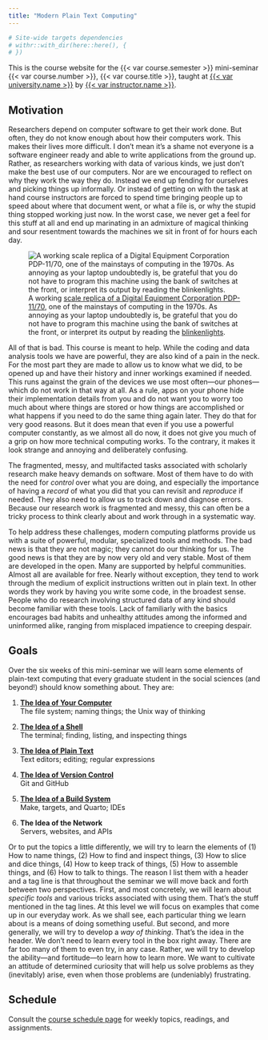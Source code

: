 ```yaml
---
title: "Modern Plain Text Computing"
---
```


```r
# Site-wide targets dependencies
# withr::with_dir(here::here(), {
# })
```


This is the course website for the {{< var course.semester >}} mini-seminar {{< var course.number >}}, {{< var course.title >}}, taught at [{{< var university.name >}}]({{< var university.url >}}) by [{{< var instructor.name >}}]({{< var instructor.url >}}).

## Motivation

Researchers depend on computer software to get their work done. But often, they do not know enough about how their computers work. This makes their lives more difficult. I don't mean it's a shame not everyone is a software engineer ready and able to write applications from the ground up. Rather, as researchers working with data of various kinds, we just don't make the best use of our computers. Nor are we encouraged to reflect on why they work the way they do. Instead we end up fending for ourselves and picking things up informally. Or instead of getting on with the task at hand course instructors are forced to spend time bringing people up to speed about where that document went, or what a file is, or why the stupid thing stopped working just now. In the worst case, we never get a feel for this stuff at all and end up marinating in an admixture of magical thinking and sour resentment towards the machines we sit in front of for hours each day.

![A working [scale replica of a Digital Equipment Corporation PDP-11/70](https://kieranhealy.org/blog/archives/2021/10/09/building-a-pdp-11/70-kit/), one of the mainstays of computing in the 1970s. As annoying as your laptop undoubtedly is, be grateful that you do not have to program this machine using the bank of switches at the front, or interpret its output by reading the [blinkenlights](https://en.wikipedia.org/wiki/Blinkenlights).](assets/00-site/00-pdp11-800.gif "A working scale model of a DEC PDP 11/70."){#fig-pdp11}


All of that is bad. This course is meant to help. While the coding and data analysis tools we have are  powerful, they are also kind of a pain in the neck. For the most part they are made to allow us to know what we did, to be opened up and have their history and inner workings examined if needed. This  runs against the grain of the devices we use most often---our phones---which do not work in that way at all. As a rule, apps on your phone hide their implementation details from you and do not want you to worry too much about where things are stored or how things are accomplished or what happens if you need to do the same thing again later. They do that for very good reasons. But it does mean that even if you use a powerful computer constantly, as we almost all do now, it does not give you much of a grip on how more technical computing works. To the contrary, it makes it look strange and annoying and deliberately confusing.

The fragmented, messy, and multifacted tasks associated with scholarly research make heavy demands on software. Most of them have to do with the need for *control* over what you are doing, and especially the importance of having a *record* of what you did that you can revisit and *reproduce* if needed. They also need to allow us to track down and diagnose errors. Because our research work is fragmented and messy, this can often be a tricky process to think clearly about and work through in a systematic way.

To help address these challenges, modern computing platforms provide us with a suite of powerful, modular, specialized tools and methods. The bad news is that they are not magic; they cannot do our thinking for us. The good news is that they are by now very old and very stable. Most of them are developed in the open. Many are supported by helpful communities. Almost all are available for free. Nearly without exception, they tend to work through the medium of explicit instructions written out in plain text. In other words they work by having you write some code, in the broadest sense. People who do research involving structured data of any kind should become familiar with these tools. Lack of familiarly with the basics encourages bad habits and unhealthy attitudes among the informed and uninformed alike, ranging from misplaced impatience to creeping despair.

## Goals

Over the six weeks of this mini-seminar we will learn some elements of plain-text computing that every graduate student in the social sciences (and beyond!) should know something about. They are: 

1. [**The Idea of Your Computer**](content/01-content.html)  
    The file system; naming things; the Unix way of thinking

2. [**The Idea of a Shell**](content/02-content.html)  
    The terminal; finding, listing, and inspecting things

3. [**The Idea of Plain Text**](content/03-content.html)  
    Text editors; editing; regular expressions

4. [**The Idea of Version Control**](content/04-content.html)  
    Git and GitHub    

5. [**The Idea of a Build System**](content/05-content.html)  
    Make, targets, and Quarto; IDEs

6. **The Idea of the Network**  
    Servers, websites, and APIs

Or to put the topics a little differently, we will try to learn the elements of (1) How to name things, (2) How to find and inspect things, (3) How to slice and dice things, (4) How to keep track of things, (5) How to assemble things, and (6) How to talk to things. The reason I list them with a header and a tag line is that throughout the seminar we will move back and forth between two perspectives. First, and most concretely, we will learn about *specific tools* and various tricks associated with using them. That's the stuff mentioned in the tag lines. At this level we will focus on examples that come up in our everyday work. As we shall see, each particular thing we learn about is a means of doing something useful. But second, and more generally, we will try to develop a *way of thinking*. That's the idea in the header. We don't need to learn every tool in the box right away. There are far too many of them to even try, in any case. Rather, we will try to develop the ability---and fortitude---to learn how to learn more. We want to cultivate an attitude of determined curiosity that will help us solve problems as they (inevitably) arise, even when those problems are (undeniably) frustrating.  

## Schedule

Consult the [course schedule page](/schedule/) for weekly topics, readings, and assignments.
